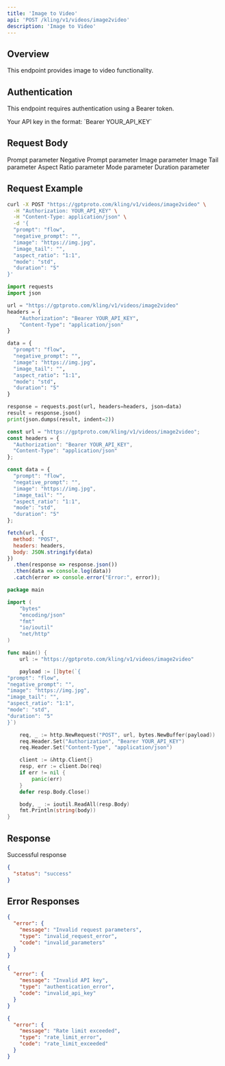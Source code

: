```yaml
---
title: 'Image to Video'
api: 'POST /kling/v1/videos/image2video'
description: 'Image to Video'
---
```


## Overview

This endpoint provides image to video functionality.

## Authentication

This endpoint requires authentication using a Bearer token.

<ParamField header="Authorization" type="string" required>
  Your API key in the format: `Bearer YOUR_API_KEY`
</ParamField>

## Request Body

<ParamField body="prompt" type="string" required>
  Prompt parameter
</ParamField>

<ParamField body="negative_prompt" type="string" >
  Negative Prompt parameter
</ParamField>

<ParamField body="image" type="string" >
  Image parameter
</ParamField>

<ParamField body="image_tail" type="string" >
  Image Tail parameter
</ParamField>

<ParamField body="aspect_ratio" type="string" >
  Aspect Ratio parameter
</ParamField>

<ParamField body="mode" type="string" >
  Mode parameter
</ParamField>

<ParamField body="duration" type="string" >
  Duration parameter
</ParamField>

## Request Example

<CodeGroup>

```bash cURL
curl -X POST "https://gptproto.com/kling/v1/videos/image2video" \
  -H "Authorization: YOUR_API_KEY" \
  -H "Content-Type: application/json" \
  -d '{
  "prompt": "flow",
  "negative_prompt": "",
  "image": "https://img.jpg",
  "image_tail": "",
  "aspect_ratio": "1:1",
  "mode": "std",
  "duration": "5"
}'
```

```python Python
import requests
import json

url = "https://gptproto.com/kling/v1/videos/image2video"
headers = {
    "Authorization": "Bearer YOUR_API_KEY",
    "Content-Type": "application/json"
}

data = {
  "prompt": "flow",
  "negative_prompt": "",
  "image": "https://img.jpg",
  "image_tail": "",
  "aspect_ratio": "1:1",
  "mode": "std",
  "duration": "5"
}

response = requests.post(url, headers=headers, json=data)
result = response.json()
print(json.dumps(result, indent=2))
```

```javascript JavaScript
const url = "https://gptproto.com/kling/v1/videos/image2video";
const headers = {
  "Authorization": "Bearer YOUR_API_KEY",
  "Content-Type": "application/json"
};

const data = {
  "prompt": "flow",
  "negative_prompt": "",
  "image": "https://img.jpg",
  "image_tail": "",
  "aspect_ratio": "1:1",
  "mode": "std",
  "duration": "5"
};

fetch(url, {
  method: "POST",
  headers: headers,
  body: JSON.stringify(data)
})
  .then(response => response.json())
  .then(data => console.log(data))
  .catch(error => console.error("Error:", error));
```

```go Go
package main

import (
    "bytes"
    "encoding/json"
    "fmt"
    "io/ioutil"
    "net/http"
)

func main() {
    url := "https://gptproto.com/kling/v1/videos/image2video"

    payload := []byte(`{
"prompt": "flow",
"negative_prompt": "",
"image": "https://img.jpg",
"image_tail": "",
"aspect_ratio": "1:1",
"mode": "std",
"duration": "5"
}`)

    req, _ := http.NewRequest("POST", url, bytes.NewBuffer(payload))
    req.Header.Set("Authorization", "Bearer YOUR_API_KEY")
    req.Header.Set("Content-Type", "application/json")

    client := &http.Client{}
    resp, err := client.Do(req)
    if err != nil {
        panic(err)
    }
    defer resp.Body.Close()

    body, _ := ioutil.ReadAll(resp.Body)
    fmt.Println(string(body))
}
```

</CodeGroup>

## Response

<ResponseField name="Success" type="200">
  Successful response

```json
{
  "status": "success"
}
```
</ResponseField>

## Error Responses

<ResponseExample>

```json 400 - Bad Request
{
  "error": {
    "message": "Invalid request parameters",
    "type": "invalid_request_error",
    "code": "invalid_parameters"
  }
}
```

```json 401 - Unauthorized
{
  "error": {
    "message": "Invalid API key",
    "type": "authentication_error",
    "code": "invalid_api_key"
  }
}
```

```json 429 - Rate Limit Exceeded
{
  "error": {
    "message": "Rate limit exceeded",
    "type": "rate_limit_error",
    "code": "rate_limit_exceeded"
  }
}
```

</ResponseExample>

